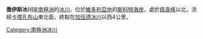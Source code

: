 {{coord|78|0|S|163|36|E|source:GNIS|display=title}}

'''喬伊斯冰川'''是[[南極洲|南極洲]]的[[冰川|冰川]]，位於[[維多利亞地|維多利亞地]]的[[斯科特海岸|斯科特海岸]]，處於[[佩韋峰|佩韋峰]]以北，流經[[卡塔孔布山|卡塔孔布山]]東北面，終點在[[加伍德冰川|加伍德冰川]]以西4公里。

{{DEFAULTSORT:Joyce Glacier}}
[[Category:南極洲冰川|Category:南極洲冰川]]


{{ScottCoast-geo-stub}}